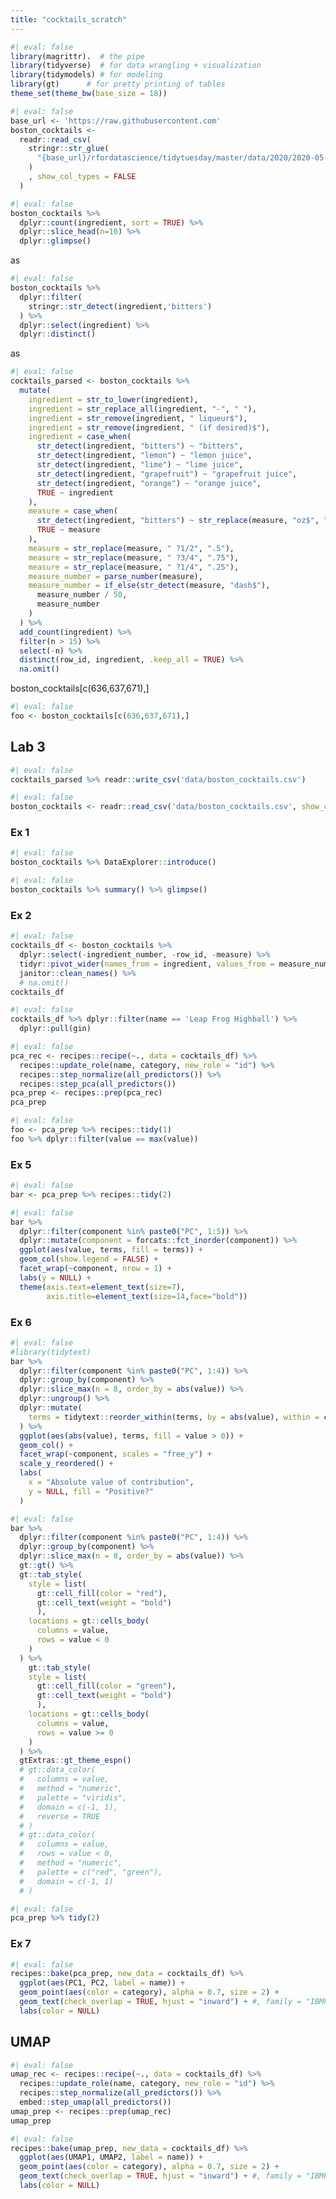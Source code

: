 ```yaml
---
title: "cocktails_scratch"
---
```


```r
#| eval: false
library(magrittr).  # the pipe
library(tidyverse)  # for data wrangling + visualization
library(tidymodels) # for modeling
library(gt)      # for pretty printing of tables
theme_set(theme_bw(base_size = 18))
```

```r
#| eval: false
base_url <- 'https://raw.githubusercontent.com'
boston_cocktails <- 
  readr::read_csv(
    stringr::str_glue(
      "{base_url}/rfordatascience/tidytuesday/master/data/2020/2020-05-26/boston_cocktails.csv"
    )
    , show_col_types = FALSE
  )
```

```r
#| eval: false
boston_cocktails %>%
  dplyr::count(ingredient, sort = TRUE) %>% 
  dplyr::slice_head(n=10) %>% 
  dplyr::glimpse()
```

as

```r
#| eval: false
boston_cocktails %>% 
  dplyr::filter(
    stringr::str_detect(ingredient,'bitters') 
  ) %>% 
  dplyr::select(ingredient) %>% 
  dplyr::distinct()
```

as

```r
#| eval: false
cocktails_parsed <- boston_cocktails %>%
  mutate(
    ingredient = str_to_lower(ingredient),
    ingredient = str_replace_all(ingredient, "-", " "),
    ingredient = str_remove(ingredient, " liqueur$"),
    ingredient = str_remove(ingredient, " (if desired)$"),
    ingredient = case_when(
      str_detect(ingredient, "bitters") ~ "bitters",
      str_detect(ingredient, "lemon") ~ "lemon juice",
      str_detect(ingredient, "lime") ~ "lime juice",
      str_detect(ingredient, "grapefruit") ~ "grapefruit juice",
      str_detect(ingredient, "orange") ~ "orange juice",
      TRUE ~ ingredient
    ),
    measure = case_when(
      str_detect(ingredient, "bitters") ~ str_replace(measure, "oz$", "dash"),
      TRUE ~ measure
    ),
    measure = str_replace(measure, " ?1/2", ".5"),
    measure = str_replace(measure, " ?3/4", ".75"),
    measure = str_replace(measure, " ?1/4", ".25"),
    measure_number = parse_number(measure),
    measure_number = if_else(str_detect(measure, "dash$"),
      measure_number / 50,
      measure_number
    )
  ) %>%
  add_count(ingredient) %>%
  filter(n > 15) %>%
  select(-n) %>%
  distinct(row_id, ingredient, .keep_all = TRUE) %>%
  na.omit()
```

boston_cocktails\[c(636,637,671),\]

```r
#| eval: false
foo <- boston_cocktails[c(636,637,671),]
```

## Lab 3

```r
#| eval: false
cocktails_parsed %>% readr::write_csv('data/boston_cocktails.csv')
```

```r
#| eval: false
boston_cocktails <- readr::read_csv('data/boston_cocktails.csv', show_col_types = FALSE)
```

### Ex 1

```r
#| eval: false
boston_cocktails %>% DataExplorer::introduce()
```

```r
#| eval: false
boston_cocktails %>% summary() %>% glimpse()
```

### Ex 2

```r
#| eval: false
cocktails_df <- boston_cocktails %>%
  dplyr::select(-ingredient_number, -row_id, -measure) %>%
  tidyr::pivot_wider(names_from = ingredient, values_from = measure_number, values_fill = 0) %>%
  janitor::clean_names() %>% 
  # na.omit()
cocktails_df
```

```r
#| eval: false
cocktails_df %>% dplyr::filter(name == 'Leap Frog Highball') %>% 
  dplyr::pull(gin)
```

```r
#| eval: false
pca_rec <- recipes::recipe(~., data = cocktails_df) %>%
  recipes::update_role(name, category, new_role = "id") %>%
  recipes::step_normalize(all_predictors()) %>%
  recipes::step_pca(all_predictors())
pca_prep <- recipes::prep(pca_rec)
pca_prep
```

```r
#| eval: false
foo <- pca_prep %>% recipes::tidy(1)
foo %>% dplyr::filter(value == max(value))
```

### Ex 5

```r
#| eval: false
bar <- pca_prep %>% recipes::tidy(2)
```

```r
#| eval: false
bar %>%
  dplyr::filter(component %in% paste0("PC", 1:5)) %>%
  dplyr::mutate(component = forcats::fct_inorder(component)) %>%
  ggplot(aes(value, terms, fill = terms)) +
  geom_col(show.legend = FALSE) +
  facet_wrap(~component, nrow = 1) +
  labs(y = NULL) +
  theme(axis.text=element_text(size=7),
        axis.title=element_text(size=14,face="bold"))
```

### Ex 6

```r
#| eval: false
#library(tidytext)
bar %>%
  dplyr::filter(component %in% paste0("PC", 1:4)) %>%
  dplyr::group_by(component) %>%
  dplyr::slice_max(n = 8, order_by = abs(value)) %>%
  dplyr::ungroup() %>%
  dplyr::mutate(
    terms = tidytext::reorder_within(terms, by = abs(value), within = component)
  ) %>%
  ggplot(aes(abs(value), terms, fill = value > 0)) +
  geom_col() +
  facet_wrap(~component, scales = "free_y") +
  scale_y_reordered() +
  labs(
    x = "Absolute value of contribution",
    y = NULL, fill = "Positive?"
  )
```

```r
#| eval: false
bar %>%
  dplyr::filter(component %in% paste0("PC", 1:4)) %>%
  dplyr::group_by(component) %>%
  dplyr::slice_max(n = 8, order_by = abs(value)) %>% 
  gt::gt() %>% 
  gt::tab_style(
    style = list(
      gt::cell_fill(color = "red"),
      gt::cell_text(weight = "bold")
      ),
    locations = gt::cells_body(
      columns = value,
      rows = value < 0
    )
  ) %>% 
    gt::tab_style(
    style = list(
      gt::cell_fill(color = "green"),
      gt::cell_text(weight = "bold")
      ),
    locations = gt::cells_body(
      columns = value,
      rows = value >= 0
    )
  ) %>% 
  gtExtras::gt_theme_espn()
  # gt::data_color(
  #   columns = value,
  #   method = "numeric",
  #   palette = "viridis",
  #   domain = c(-1, 1),
  #   reverse = TRUE
  # )
  # gt::data_color(
  #   columns = value,
  #   rows = value < 0,
  #   method = "numeric",
  #   palette = c("red", "green"),
  #   domain = c(-1, 1)
  # )
```

```r
#| eval: false
pca_prep %>% tidy(2)
```

### Ex 7

```r
#| eval: false
recipes::bake(pca_prep, new_data = cocktails_df) %>%
  ggplot(aes(PC1, PC2, label = name)) +
  geom_point(aes(color = category), alpha = 0.7, size = 2) +
  geom_text(check_overlap = TRUE, hjust = "inward") + #, family = "IBMPlexSans") +
  labs(color = NULL)
```

## UMAP

```r
#| eval: false
umap_rec <- recipes::recipe(~., data = cocktails_df) %>%
  recipes::update_role(name, category, new_role = "id") %>%
  recipes::step_normalize(all_predictors()) %>%
  embed::step_umap(all_predictors())
umap_prep <- recipes::prep(umap_rec)
umap_prep
```

```r
#| eval: false
recipes::bake(umap_prep, new_data = cocktails_df) %>%
  ggplot(aes(UMAP1, UMAP2, label = name)) +
  geom_point(aes(color = category), alpha = 0.7, size = 2) +
  geom_text(check_overlap = TRUE, hjust = "inward") + #, family = "IBMPlexSans") +
  labs(color = NULL)
```
